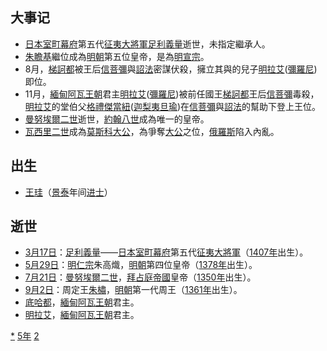 {{yearTOC|1425|明'''[[洪熙|洪熙]]元年'''；日本'''[[應永|應永]]三十二年'''}}
== 大事记 ==
*[[日本|日本]][[室町幕府|室町幕府]]第五代[[征夷大將軍|征夷大將軍]][[足利義量|足利義量]]逝世，未指定繼承人。
*[[朱瞻基|朱瞻基]]繼位成為[[明朝|明朝]]第五位皇帝，是為[[明宣宗|明宣宗]]。
*8月，[[底哈都_(阿瓦)|梯訶都]]被王后[[信菩彌|信菩彌]]與{{le|錫箔 (撣邦)|Hsipaw State|錫箔}}[[詔法|詔法]]密謀伏殺，擁立其與{{le|紹敏拉|Saw Min Hla}}的兒子[[明拉艾|明拉艾]]([[彌羅尼|彌羅尼]])即位。
*11月，[[緬甸|緬甸]][[阿瓦王朝|阿瓦王朝]]君主[[明拉艾|明拉艾]]([[彌羅尼|彌羅尼]])被前任國王[[底哈都_(阿瓦)|梯訶都]]王后[[信菩彌|信菩彌]]毒殺，[[明拉艾|明拉艾]]的堂伯父[[格禮傑當紐|格禮傑當紐]]([[迦梨夷旦瑜|迦梨夷旦瑜]])在[[信菩彌|信菩彌]]與{{le|錫箔 (撣邦)|Hsipaw State|錫箔}}[[詔法|詔法]]的幫助下登上王位。
*[[曼努埃爾二世_(拜占庭帝國)|曼努埃爾二世]]逝世，[[約翰八世_(拜占庭)|約翰八世]]成為唯一的皇帝。
*[[瓦西里二世_(莫斯科)|瓦西里二世]]成為[[莫斯科大公|莫斯科大公]]，為爭奪[[大公|大公]]之位，[[俄羅斯|俄羅斯]]陷入內亂。

== 出生 ==
*[[王珪_(景泰进士)|王珪]]（[[景泰_(年号)|景泰]]年间[[进士|进士]]）

== 逝世 ==
{{Wikisource year mention}}
*[[3月17日|3月17日]]：[[足利義量|足利義量]]——[[日本|日本]][[室町幕府|室町幕府]]第五代[[征夷大將軍|征夷大將軍]]（[[1407年|1407年]]出生）。
*[[5月29日|5月29日]]：[[明仁宗|明仁宗]]朱高熾，[[明朝|明朝]]第四位皇帝（[[1378年|1378年]]出生）。
*[[7月21日|7月21日]]：[[曼努埃爾二世_(拜占庭)|曼努埃爾二世]]，[[拜占庭帝国|拜占庭帝國]]皇帝（[[1350年|1350年]]出生）。
*[[9月2日|9月2日]]：周定王[[朱橚|朱橚]]，[[明朝|明朝]]第一代周王（[[1361年|1361年]]出生）。
*[[底哈都_(阿瓦)|底哈都]]，[[緬甸|緬甸]][[阿瓦王朝|阿瓦王朝]]君主。
*[[明拉艾|明拉艾]]，[[緬甸|緬甸]][[阿瓦王朝|阿瓦王朝]]君主。

[[Category:1425年|*]]
[[Category:1420年代|5年]]
[[Category:15世纪各年|2]]